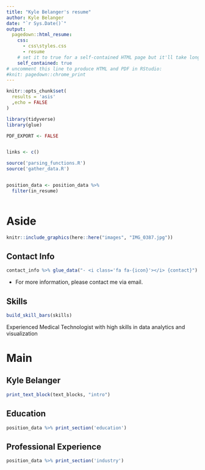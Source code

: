 ```yaml
---
title: "Kyle Belanger's resume"
author: Kyle Belanger
date: "`r Sys.Date()`"
output:
  pagedown::html_resume:
    css:
      - css\styles.css
      - resume
    # set it to true for a self-contained HTML page but it'll take longer to render
    self_contained: true
# uncomment this line to produce HTML and PDF in RStudio:
#knit: pagedown::chrome_print
---
```



```r
knitr::opts_chunk$set(
  results = 'asis'
  ,echo = FALSE
)

library(tidyverse)
library(glue)

PDF_EXPORT <- FALSE


links <- c()

source('parsing_functions.R') 
source('gather_data.R')


position_data <- position_data %>% 
  filter(in_resume)
  

```


Aside
================================================================================

```r
knitr::include_graphics(here::here("images", "IMG_0387.jpg"))
```


<!-- ![Kyle Belanger](images/IMG_0387.JPG){width=80%} -->


Contact Info {#contact}
--------------------------------------------------------------------------------

```r

contact_info %>% glue_data("- <i class='fa fa-{icon}'></i> {contact}")


```

- For more information, please contact me via email.


Skills {#skills}
--------------------------------------------------------------------------------

```r

build_skill_bars(skills)

```

Experienced Medical Technologist with high skills in data analytics and visualization



Main
================================================================================

Kyle Belanger {#title}
--------------------------------------------------------------------------------

<!-- ### Currently searching for a PhD student position -->

```r
print_text_block(text_blocks, "intro")

```


Education {data-icon=graduation-cap data-concise=true}
--------------------------------------------------------------------------------

```r
position_data %>% print_section('education')
```


Professional Experience {data-icon=suitcase}
--------------------------------------------------------------------------------

```r
position_data %>% print_section('industry')
```



